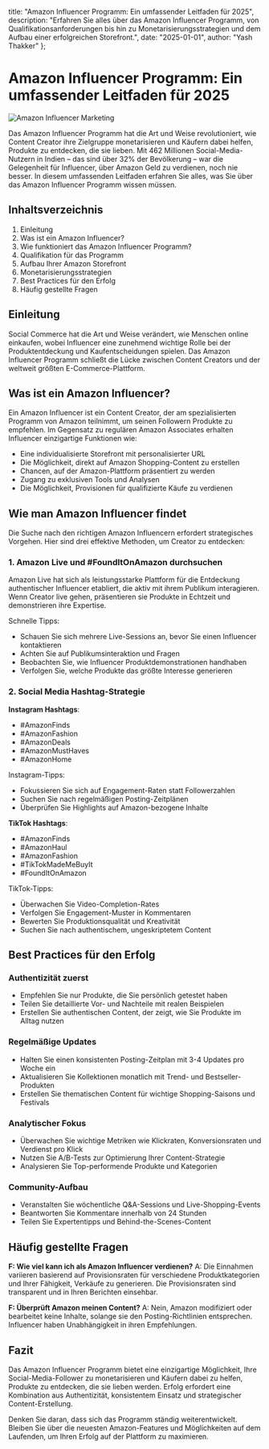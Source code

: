   title: "Amazon Influencer Programm: Ein umfassender Leitfaden für 2025",
  description: "Erfahren Sie alles über das Amazon Influencer Programm, von Qualifikationsanforderungen bis hin zu Monetarisierungsstrategien und dem Aufbau einer erfolgreichen Storefront.",
  date: "2025-01-01",
  author: "Yash Thakker"
};

# Amazon Influencer Programm: Ein umfassender Leitfaden für 2025

![Amazon Influencer Marketing](/images/blog-posts/amazon-influencer.jpeg)

Das Amazon Influencer Programm hat die Art und Weise revolutioniert, wie Content Creator ihre Zielgruppe monetarisieren und Käufern dabei helfen, Produkte zu entdecken, die sie lieben. Mit 462 Millionen Social-Media-Nutzern in Indien – das sind über 32% der Bevölkerung – war die Gelegenheit für Influencer, über Amazon Geld zu verdienen, noch nie besser. In diesem umfassenden Leitfaden erfahren Sie alles, was Sie über das Amazon Influencer Programm wissen müssen.

## Inhaltsverzeichnis

1. Einleitung
2. Was ist ein Amazon Influencer?
3. Wie funktioniert das Amazon Influencer Programm?
4. Qualifikation für das Programm
5. Aufbau Ihrer Amazon Storefront
6. Monetarisierungsstrategien
7. Best Practices für den Erfolg
8. Häufig gestellte Fragen

## Einleitung

Social Commerce hat die Art und Weise verändert, wie Menschen online einkaufen, wobei Influencer eine zunehmend wichtige Rolle bei der Produktentdeckung und Kaufentscheidungen spielen. Das Amazon Influencer Programm schließt die Lücke zwischen Content Creators und der weltweit größten E-Commerce-Plattform.

## Was ist ein Amazon Influencer?

Ein Amazon Influencer ist ein Content Creator, der am spezialisierten Programm von Amazon teilnimmt, um seinen Followern Produkte zu empfehlen. Im Gegensatz zu regulären Amazon Associates erhalten Influencer einzigartige Funktionen wie:

- Eine individualisierte Storefront mit personalisierter URL
- Die Möglichkeit, direkt auf Amazon Shopping-Content zu erstellen
- Chancen, auf der Amazon-Plattform präsentiert zu werden
- Zugang zu exklusiven Tools und Analysen
- Die Möglichkeit, Provisionen für qualifizierte Käufe zu verdienen

## Wie man Amazon Influencer findet

Die Suche nach den richtigen Amazon Influencern erfordert strategisches Vorgehen. Hier sind drei effektive Methoden, um Creator zu entdecken:

### 1. Amazon Live und #FoundItOnAmazon durchsuchen

Amazon Live hat sich als leistungsstarke Plattform für die Entdeckung authentischer Influencer etabliert, die aktiv mit ihrem Publikum interagieren. Wenn Creator live gehen, präsentieren sie Produkte in Echtzeit und demonstrieren ihre Expertise.

Schnelle Tipps:
- Schauen Sie sich mehrere Live-Sessions an, bevor Sie einen Influencer kontaktieren
- Achten Sie auf Publikumsinteraktion und Fragen
- Beobachten Sie, wie Influencer Produktdemonstrationen handhaben
- Verfolgen Sie, welche Produkte das größte Interesse generieren

### 2. Social Media Hashtag-Strategie

**Instagram Hashtags**:
- #AmazonFinds
- #AmazonFashion
- #AmazonDeals
- #AmazonMustHaves
- #AmazonHome

Instagram-Tipps:
- Fokussieren Sie sich auf Engagement-Raten statt Followerzahlen
- Suchen Sie nach regelmäßigen Posting-Zeitplänen
- Überprüfen Sie Highlights auf Amazon-bezogene Inhalte

**TikTok Hashtags**:
- #AmazonFinds
- #AmazonHaul
- #AmazonFashion
- #TikTokMadeMeBuyIt
- #FoundItOnAmazon

TikTok-Tipps:
- Überwachen Sie Video-Completion-Rates
- Verfolgen Sie Engagement-Muster in Kommentaren
- Bewerten Sie Produktionsqualität und Kreativität
- Suchen Sie nach authentischem, ungeskriptetem Content

## Best Practices für den Erfolg

### Authentizität zuerst
- Empfehlen Sie nur Produkte, die Sie persönlich getestet haben
- Teilen Sie detaillierte Vor- und Nachteile mit realen Beispielen
- Erstellen Sie authentischen Content, der zeigt, wie Sie Produkte im Alltag nutzen

### Regelmäßige Updates
- Halten Sie einen konsistenten Posting-Zeitplan mit 3-4 Updates pro Woche ein
- Aktualisieren Sie Kollektionen monatlich mit Trend- und Bestseller-Produkten
- Erstellen Sie thematischen Content für wichtige Shopping-Saisons und Festivals

### Analytischer Fokus
- Überwachen Sie wichtige Metriken wie Klickraten, Konversionsraten und Verdienst pro Klick
- Nutzen Sie A/B-Tests zur Optimierung Ihrer Content-Strategie
- Analysieren Sie Top-performende Produkte und Kategorien

### Community-Aufbau
- Veranstalten Sie wöchentliche Q&A-Sessions und Live-Shopping-Events
- Beantworten Sie Kommentare innerhalb von 24 Stunden
- Teilen Sie Expertentipps und Behind-the-Scenes-Content

## Häufig gestellte Fragen

**F: Wie viel kann ich als Amazon Influencer verdienen?**
A: Die Einnahmen variieren basierend auf Provisionsraten für verschiedene Produktkategorien und Ihrer Fähigkeit, Verkäufe zu generieren. Die Provisionsraten sind transparent und in Ihren Berichten einsehbar.

**F: Überprüft Amazon meinen Content?**
A: Nein, Amazon modifiziert oder bearbeitet keine Inhalte, solange sie den Posting-Richtlinien entsprechen. Influencer haben Unabhängigkeit in ihren Empfehlungen.

## Fazit

Das Amazon Influencer Programm bietet eine einzigartige Möglichkeit, Ihre Social-Media-Follower zu monetarisieren und Käufern dabei zu helfen, Produkte zu entdecken, die sie lieben werden. Erfolg erfordert eine Kombination aus Authentizität, konsistentem Einsatz und strategischer Content-Erstellung.

Denken Sie daran, dass sich das Programm ständig weiterentwickelt. Bleiben Sie über die neuesten Amazon-Features und Möglichkeiten auf dem Laufenden, um Ihren Erfolg auf der Plattform zu maximieren.